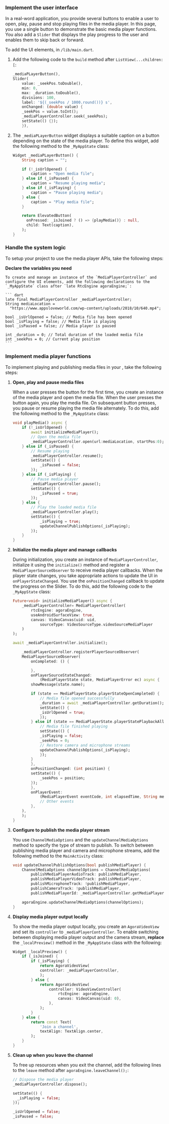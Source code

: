 <PlatformWrapper platform="flutter">
        
### Implement the user interface

In a real-word application, you provide several buttons to enable a user to open, play, pause and stop playing files in the media player. In this page, you use a single button to demonstrate the basic media player functions. You also add a `Slider` that displays the play progress to the user and enables them to skip back or forward.

To add the UI elements, in `/lib/main.dart`.

1. Add the following code to the `build` method after `ListView(...children: [`:

    ``` dart
    _mediaPLayerButton(),
    Slider(
        value: _seekPos.toDouble(),
        min: 0,
        max: _duration.toDouble(),
        divisions: 100,
        label: '${(_seekPos / 1000.round())} s',
        onChanged: (double value) {
        _seekPos = value.toInt();
        _mediaPlayerController.seek(_seekPos);
        setState(() {});
        }),
    ```

1. The `_mediaPLayerButton` widget displays a suitable caption on a button depending on the state of the media player. To define this widget, add the following method to the `_MyAppState` class:

    ``` dart
    Widget _mediaPLayerButton() {
        String caption = "";

        if (!_isUrlOpened) {
            caption = "Open media file";
        } else if (_isPaused) {
            caption = "Resume playing media";
        } else if (_isPlaying) {
            caption = "Pause playing media";
        } else {
            caption = "Play media file";
        }

        return ElevatedButton(
          onPressed: _isJoined ? () => {playMedia()} : null,
          child: Text(caption),
        );
    }
    ```

### Handle the system logic

To setup your project to use the media player APIs, take the following steps:

**Declare the variables you need**

    To create and manage an instance of the `MediaPlayerController` and configure the UI elements, add the following declarations to the `_MyAppState` class after `late RtcEngine agoraEngine;`:

    ``` dart
    late final MediaPlayerController _mediaPlayerController;
    String mediaLocation =
      "https://www.appsloveworld.com/wp-content/uploads/2018/10/640.mp4";

    bool _isUrlOpened = false; // Media file has been opened
    bool _isPlaying = false; // Media file is playing
    bool _isPaused = false; // Media player is paused

    int _duration = 0; // Total duration of the loaded media file
    int _seekPos = 0; // Current play position
    ```

### Implement media player functions

To implement playing and publishing media files in your <Vpl k="CLIENT" />, take the following steps:

1.  **Open, play and pause media files**

    When a user presses the button for the first time, you create an instance of the media player and open the media file. When the user presses the button again, you play the media file. On subsequent button presses, you pause or resume playing the media file alternately. To do this, add the following method to the `_MyAppState` class:

    ``` dart
    void playMedia() async {
        if (!_isUrlOpened) {
            await initializeMediaPlayer();
            // Open the media file
            _mediaPlayerController.open(url:mediaLocation, startPos:0);
        } else if (_isPaused) {
            // Resume playing
            _mediaPlayerController.resume();
            setState(() {
                _isPaused = false;
            });
        } else if (_isPlaying) {
            // Pause media player
            _mediaPlayerController.pause();
            setState(() {
                _isPaused = true;
            });
        } else {
            // Play the loaded media file
            _mediaPlayerController.play();
            setState(() {
                _isPlaying = true;
                updateChannelPublishOptions(_isPlaying);
            });
        }
    }
    ```

1.  **Initialize the media player and manage callbacks**

    During initialization, you create an instance of `MediaPlayerController`, initialize it using the `initialize()` method and register a `MediaPlayerSourceObserver` to receive media player callbacks. When the player state changes, you take appropriate actions to update the UI in `onPlayerStateChanged`. You use the `onPositionChanged` callback to update the progress on the Slider. To do this, add the following code to the `_MyAppState` class:

    ``` dart
    Future<void> initializeMediaPlayer() async {
        _mediaPlayerController= MediaPlayerController(
            rtcEngine: agoraEngine,
            useAndroidSurfaceView: true,
            canvas: VideoCanvas(uid: uid,
                sourceType: VideoSourceType.videoSourceMediaPlayer
        )
    );

    await _mediaPlayerController.initialize();

        _mediaPlayerController.registerPlayerSourceObserver(
        MediaPlayerSourceObserver(
            onCompleted: () {

            },
            onPlayerSourceStateChanged:
                (MediaPlayerState state, MediaPlayerError ec) async {
            showMessage(state.name);

            if (state == MediaPlayerState.playerStateOpenCompleted) {
                // Media file opened successfully
                _duration = await _mediaPlayerController.getDuration();
                setState(() {
                _isUrlOpened = true;
                });
            } else if (state == MediaPlayerState.playerStatePlaybackAllLoopsCompleted) {
                // Media file finished playing
                setState(() {
                _isPlaying = false;
                _seekPos = 0;
                // Restore camera and microphone streams
                updateChannelPublishOptions(_isPlaying);
                });
            }
            },
            onPositionChanged: (int position) {
            setState(() {
                _seekPos = position;
            });
            },
            onPlayerEvent:
                (MediaPlayerEvent eventCode, int elapsedTime, String message) {
                // Other events
            },
        ),
        );
    }
    ```

1.  **Configure <Vg k="ENGINE" /> to publish the media player stream**

    You use `ChannelMediaOptions` and the `updateChannelMediaOptions` method to specify the type of stream to publish. To switch between publishing media player and camera and microphone streams, add the following method to the `MainActivity` class:

    ``` dart
    void updateChannelPublishOptions(bool publishMediaPlayer) {
        ChannelMediaOptions channelOptions = ChannelMediaOptions(
            publishMediaPlayerAudioTrack: publishMediaPlayer,
            publishMediaPlayerVideoTrack: publishMediaPlayer,
            publishMicrophoneTrack: !publishMediaPlayer,
            publishCameraTrack: !publishMediaPlayer,
            publishMediaPlayerId: _mediaPlayerController.getMediaPlayerId());

        agoraEngine.updateChannelMediaOptions(channelOptions);
    }
    ```

1.  **Display media player output locally**

    To show the media player output locally, you create an `AgoraVideoView` and set its `controller` to `_mediaPlayerController`. To enable switching between displaying media player output and the camera stream, **replace** the `_localPreview()` method in the `_MyAppState` class with the following:

    ``` dart
    Widget _localPreview() {
        if (_isJoined) {
            if (_isPlaying) {
                return AgoraVideoView(
                controller: _mediaPlayerController,
                );
            } else {
                return AgoraVideoView(
                    controller: VideoViewController(
                        rtcEngine: agoraEngine,
                        canvas: VideoCanvas(uid: 0),
                    ),
                );
            }
        } else {
            return const Text(
                'Join a channel',
                textAlign: TextAlign.center,
            );
        }
    }
    ```

1.  **Clean up when you leave the channel**

    To free up resources when you exit the channel, add the following lines to the `leave` method after `agoraEngine.leaveChannel();`:

    ``` dart
    // Dispose the media player
    _mediaPlayerController.dispose();

    setState(() {
      _isPlaying = false;
    });

    _isUrlOpened = false;
    _isPaused = false;
    ```
</PlatformWrapper>
